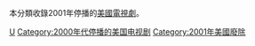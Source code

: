 本分類收錄2001年停播的[[美國|美國]][[電視劇|電視劇]]。

{{year by category
|m=2
|c=0
|d=0
|y=1
|cat=停播的美國電視剧
|sortkey=美國電視
|parent=各年停播的美國電視剧
|subcat=2001年美国电视
}}

[[Category:2001年停播的電視劇|U]]
[[Category:2000年代停播的美国电视剧|Category:2000年代停播的美国电视剧]]
[[Category:2001年美國廢除|Category:2001年美國廢除]]